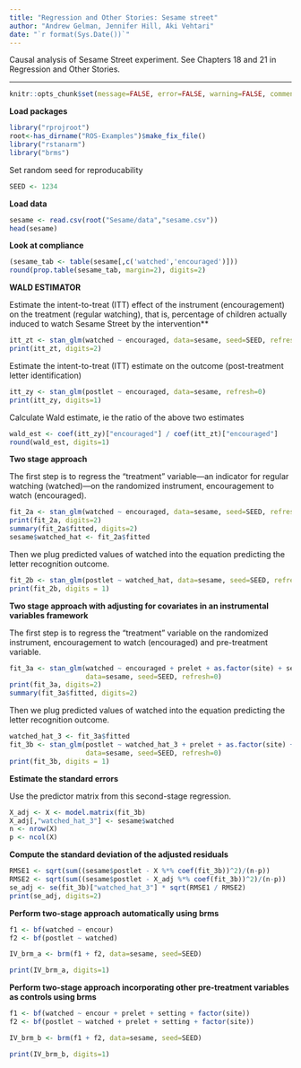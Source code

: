 ```yaml
---
title: "Regression and Other Stories: Sesame street"
author: "Andrew Gelman, Jennifer Hill, Aki Vehtari"
date: "`r format(Sys.Date())`"
---
```

Causal analysis of Sesame Street experiment. See Chapters 18 and 21
in Regression and Other Stories.

-------------


```r
knitr::opts_chunk$set(message=FALSE, error=FALSE, warning=FALSE, comment=NA)
```

**Load packages**

```r
library("rprojroot")
root<-has_dirname("ROS-Examples")$make_fix_file()
library("rstanarm")
library("brms")
```

Set random seed for reproducability

```r
SEED <- 1234
```

**Load data**

```r
sesame <- read.csv(root("Sesame/data","sesame.csv"))
head(sesame)
```

**Look at compliance**

```r
(sesame_tab <- table(sesame[,c('watched','encouraged')]))
round(prop.table(sesame_tab, margin=2), digits=2)
```

**WALD ESTIMATOR**

Estimate the intent-to-treat (ITT) effect of the instrument
(encouragement) on the treatment (regular watching), that is,
percentage of children actually induced to watch Sesame Street by
the intervention**

```r
itt_zt <- stan_glm(watched ~ encouraged, data=sesame, seed=SEED, refresh=0)
print(itt_zt, digits=2)
```

Estimate the intent-to-treat (ITT) estimate on the outcome
(post-treatment letter identification)

```r
itt_zy <- stan_glm(postlet ~ encouraged, data=sesame, refresh=0)
print(itt_zy, digits=1)
```

Calculate Wald estimate, ie the ratio of the above two estimates

```r
wald_est <- coef(itt_zy)["encouraged"] / coef(itt_zt)["encouraged"]
round(wald_est, digits=1)
```

**Two stage approach**

The first step is to regress the "treatment" variable---an
indicator for regular watching (watched)---on the randomized
instrument, encouragement to watch (encouraged).

```r
fit_2a <- stan_glm(watched ~ encouraged, data=sesame, seed=SEED, refresh=0)
print(fit_2a, digits=2)
summary(fit_2a$fitted, digits=2)
sesame$watched_hat <- fit_2a$fitted
```

Then we plug predicted values of watched into the equation
predicting the letter recognition outcome.

```r
fit_2b <- stan_glm(postlet ~ watched_hat, data=sesame, seed=SEED, refresh=0)
print(fit_2b, digits = 1)
```

**Two stage approach with adjusting for covariates in an instrumental variables framework**

The first step is to regress the "treatment" variable on the
randomized instrument, encouragement to watch (encouraged) and
pre-treatment variable.

```r
fit_3a <- stan_glm(watched ~ encouraged + prelet + as.factor(site) + setting,
                   data=sesame, seed=SEED, refresh=0)
print(fit_3a, digits=2)
summary(fit_3a$fitted, digits=2)
```

Then we plug predicted values of watched into the equation
predicting the letter recognition outcome.

```r
watched_hat_3 <- fit_3a$fitted
fit_3b <- stan_glm(postlet ~ watched_hat_3 + prelet + as.factor(site) + setting,
                   data=sesame, seed=SEED, refresh=0)
print(fit_3b, digits = 1)
```

**Estimate the standard errors**

Use the predictor matrix from this second-stage regression.

```r
X_adj <- X <- model.matrix(fit_3b)
X_adj[,"watched_hat_3"] <- sesame$watched
n <- nrow(X)
p <- ncol(X)
```

**Compute the standard deviation of the adjusted residuals**

```r
RMSE1 <- sqrt(sum((sesame$postlet - X %*% coef(fit_3b))^2)/(n-p))
RMSE2 <- sqrt(sum((sesame$postlet - X_adj %*% coef(fit_3b))^2)/(n-p))
se_adj <- se(fit_3b)["watched_hat_3"] * sqrt(RMSE1 / RMSE2)
print(se_adj, digits=2)
```

**Perform two-stage approach automatically using brms**

```r
f1 <- bf(watched ~ encour)
f2 <- bf(postlet ~ watched)
```
```r
IV_brm_a <- brm(f1 + f2, data=sesame, seed=SEED)
```
```r
print(IV_brm_a, digits=1)
```

**Perform two-stage approach incorporating other pre-treatment
variables as controls using brms**

```r
f1 <- bf(watched ~ encour + prelet + setting + factor(site))
f2 <- bf(postlet ~ watched + prelet + setting + factor(site))
```
```r
IV_brm_b <- brm(f1 + f2, data=sesame, seed=SEED)
```
```r
print(IV_brm_b, digits=1)
```

